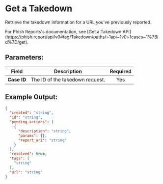 
# Get a Takedown

Retrieve the takedown information for a URL you've previously reported.

<Callout type="info">
	For Phish Reports's documentation, see [Get a Takedown
	API](https://phish.report/api/v0#tag/Takedown/paths/~1api~1v0~1cases~1%7Bid%7D/get).
</Callout>

## Parameters:

| Field                 | Description                                                                                            | Required |
| --------------------- | ------------------------------------------------------------------------------------------------------ | :------: |
| **Case ID**           | The ID of the takedown request.                                                                        |   Yes    |

## Example Output:
```json
{
  "created": "string",
  "id": "string",
  "pending_actions": [
    {
      "description": "string",
      "params": {},
      "report_uri": "string"
    }
  ],
  "resolved": true,
  "tags": [
    "string"
  ],
  "url": "string"
}
```
